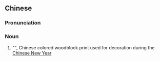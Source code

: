 {{also|年画}}
==Chinese==
{{zh-forms|s=年画}}
{{wikipedia|lang=zh}}

===Pronunciation===
{{zh-pron
|m=niánhuà
|cat=n
}}

===Noun===
{{zh-noun}}

# "{{w|New Year picture}}", Chinese colored woodblock print used for decoration during the [[Chinese New Year]]